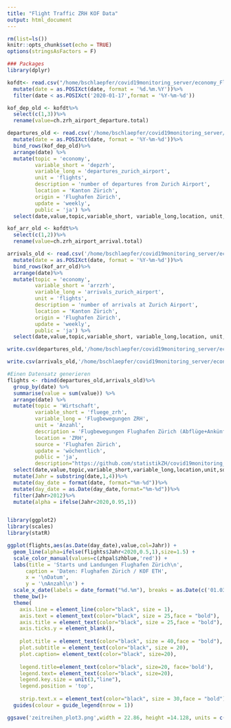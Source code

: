 ```yaml
---
title: "Flight Traffic ZRH KOF Data"
output: html_document
---
```


```r
rm(list=ls())
knitr::opts_chunk$set(echo = TRUE)
options(stringsAsFactors = F)

### Packages 
library(dplyr)
```

```r
kofdt<- read.csv("/home/bschlaepfer/covid19monitoring_server/economy_FlightTraffic/old/ZRH_Bewegungsstatistik_KOF.csv", sep=';') %>%
  mutate(date = as.POSIXct(date, format = '%d.%m.%Y'))%>%
  filter(date < as.POSIXct('2020-01-17',format = '%Y-%m-%d'))

kof_dep_old <- kofdt%>%
  select(c(1,3))%>%
  rename(value=ch.zrh_airport_departure.total)

departures_old <- read.csv('/home/bschlaepfer/covid19monitoring_server/economy_FlightTraffic/old/departures.csv')%>%
  mutate(date = as.POSIXct(date, format = '%Y-%m-%d'))%>%
  bind_rows(kof_dep_old)%>%
  arrange(date) %>%
  mutate(topic = 'economy',
         variable_short = 'depzrh',
         variable_long = 'departures_zurich_airport',
         unit = 'flights',
         description = 'number of departures from Zurich Airport',
         location = 'Kanton Zürich',
         origin = 'Flughafen Zürich',
         update = 'weekly',
         public = 'ja') %>%
  select(date,value,topic,variable_short, variable_long,location, unit, origin, update, public, description)

kof_arr_old <- kofdt%>%
  select(c(1,2))%>%
  rename(value=ch.zrh_airport_arrival.total)

arrivals_old <- read.csv('/home/bschlaepfer/covid19monitoring_server/economy_FlightTraffic/old/arrivals.csv')%>%
  mutate(date = as.POSIXct(date, format = '%Y-%m-%d'))%>%
  bind_rows(kof_arr_old)%>%
  arrange(date)%>%
  mutate(topic = 'economy',
         variable_short = 'arrzrh',
         variable_long = 'arrivals_zurich_airport',
         unit = 'flights',
         description = 'number of arrivals at Zurich Airport',
         location = 'Kanton Zürich',
         origin = 'Flughafen Zürich',
         update = 'weekly',
         public = 'ja') %>%
  select(date,value,topic,variable_short, variable_long,location, unit, origin, update, public, description)

write.csv(departures_old,'/home/bschlaepfer/covid19monitoring_server/economy_FlightTraffic/old/departures.csv', row.names=F, fileEncoding = "UTF-8")

write.csv(arrivals_old,'/home/bschlaepfer/covid19monitoring_server/economy_FlightTraffic/old/arrivals.csv',row.names=F, fileEncoding = "UTF-8")
```

```r

#Einen Datensatz generieren
flights <- rbind(departures_old,arrivals_old)%>%
  group_by(date) %>%
  summarise(value = sum(value)) %>%
  arrange(date) %>%
  mutate(topic = 'Wirtschaft',
         variable_short = 'fluege_zrh',
         variable_long = 'Flugbewegungen ZRH',
         unit = 'Anzahl',
         description = 'Flugbewegungen Flughafen Zürich (Abflüge+Ankünfte)',
         location = 'ZRH',
         source = 'Flughafen Zürich',
         update = 'wöchentlich',
         public = 'ja',
         description="https://github.com/statistikZH/covid19monitoring_economy_FlightTraffic") %>%
  select(date,value,topic,variable_short,variable_long,location,unit,source,update,public,description)%>%
  mutate(Jahr = substring(date,1,4))%>%
  mutate(day_date = format(date, format="%m-%d"))%>%
  mutate(day_date = as.Date(day_date,format="%m-%d"))%>%
  filter(Jahr>2012)%>%
  mutate(alpha = ifelse(Jahr<2020,0.95,1))


library(ggplot2)
library(scales)
library(statR)

ggplot(flights,aes(as.Date(day_date),value,col=Jahr)) +
  geom_line(alpha=ifelse(flights$Jahr<2020,0.5,1),size=1.5) +
  scale_color_manual(values=c(zhpal$zhblue,'red')) + 
  labs(title = 'Starts und Landungen Flughafen Zürich\n',
      caption = 'Daten: Flughafen Zürich / KOF ETH',
      x = '\nDatum',
      y = '\nAnzahl\n') +
  scale_x_date(labels = date_format("%d.%m"), breaks = as.Date(c('01.03','01.06','01.09','01.12'),format="%d.%m"))+
  theme_bw()+
  theme(
    axis.line = element_line(color="black", size = 1),
    axis.text = element_text(color="black", size = 25,face = "bold"),
    axis.title = element_text(color="black", size = 25,face = "bold"),
    axis.ticks.y = element_blank(),
  
    plot.title = element_text(color="black", size = 40,face = "bold"),
    plot.subtitle = element_text(color="black", size = 20),
    plot.caption= element_text(color="black", size=20),
    
    legend.title=element_text(color="black", size=20, face='bold'),
    legend.text= element_text(color="black", size=20),
    legend.key.size = unit(3,"line"),
    legend.position = 'top',
    
    strip.text.x = element_text(color="black", size = 30,face = "bold"))+
  guides(colour = guide_legend(nrow = 1))

ggsave('zeitreihen_plot3.png',width = 22.86, height =14.128, units = c("cm"),dpi=300,scale=3)



```



